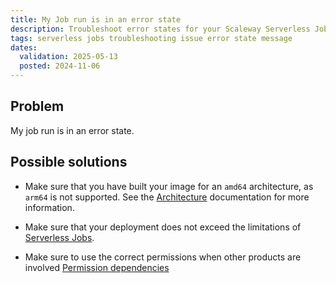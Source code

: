 ```yaml
---
title: My Job run is in an error state
description: Troubleshoot error states for your Scaleway Serverless Jobs.
tags: serverless jobs troubleshooting issue error state message
dates:
  validation: 2025-05-13
  posted: 2024-11-06
---
```


## Problem

My job run is in an error state.

## Possible solutions

- Make sure that you have built your image for an `amd64` architecture, as `arm64` is not supported. See the [Architecture](/serverless-jobs/reference-content/jobs-limitations/#architecture) documentation for more information.

- Make sure that your deployment does not exceed the limitations of [Serverless Jobs](/serverless-jobs/reference-content/jobs-limitations/).

- Make sure to use the correct permissions when other products are involved [Permission dependencies](/serverless-jobs/how-to/run-job/#permissions-and-product-dependencies)
